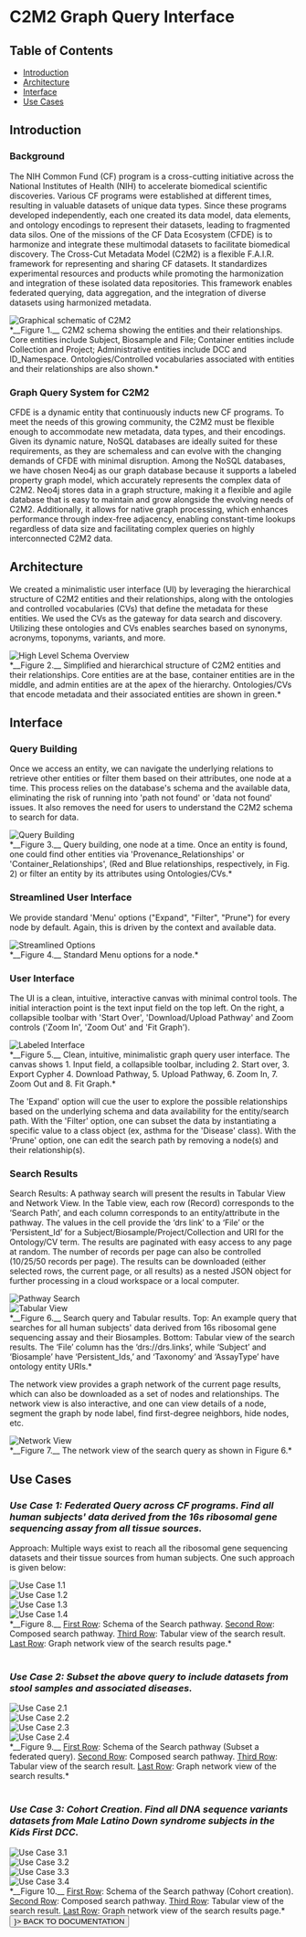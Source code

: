 
# C2M2 Graph Query Interface

## Table of Contents
  - [Introduction](#introduction)
  - [Architecture](#architecture)
  - [Interface](#interface)
  - [Use Cases](#use-cases)

## Introduction

### Background

The NIH Common Fund (CF) program is a cross-cutting initiative across the National Institutes of Health (NIH) to accelerate biomedical scientific discoveries. Various CF programs were established at different times, resulting in valuable datasets of unique data types. Since these programs developed independently, each one created its data model, data elements, and ontology encodings to represent their datasets, leading to fragmented data silos. One of the missions of the CF Data Ecosystem (CFDE) is to harmonize and integrate these multimodal datasets to facilitate biomedical discovery. The Cross-Cut Metadata Model (C2M2) is a flexible F.A.I.R. framework for representing and sharing CF datasets. It standardizes experimental resources and products while promoting the harmonization and integration of these isolated data repositories. This framework enables federated querying, data aggregation, and the integration of diverse datasets using harmonized metadata.

<div class="prose my-2" style={{ display: "flex", flexDirection: "column", alignItems: "center" }}>
  <div><img src="/img/C2M2_Neo4j_Schema_2025.png" alt="Graphical schematic of C2M2"/></div>
  <div>*__Figure 1.__ C2M2 schema showing the entities and their relationships. Core entities include Subject, Biosample and File; Container entities include Collection and Project; Administrative entities include DCC and ID_Namespace. Ontologies/Controlled vocabularies associated with entities and their relationships are also shown.*</div>
</div>

### Graph Query System for C2M2

CFDE is a dynamic entity that continuously inducts new CF programs. To meet the needs of this growing community, the C2M2 must be flexible enough to accommodate new metadata, data types, and their encodings. Given its dynamic nature, NoSQL databases are ideally suited for these requirements, as they are schemaless and can evolve with the changing demands of CFDE with minimal disruption. Among the NoSQL databases, we have chosen Neo4j as our graph database because it supports a labeled property graph model, which accurately represents the complex data of C2M2. Neo4j stores data in a graph structure, making it a flexible and agile database that is easy to maintain and grow alongside the evolving needs of C2M2. Additionally, it allows for native graph processing, which enhances performance through index-free adjacency, enabling constant-time lookups regardless of data size and facilitating complex queries on highly interconnected C2M2 data.

## Architecture

We created a minimalistic user interface (UI) by leveraging the hierarchical structure of C2M2 entities and their relationships, along with the ontologies and controlled vocabularies (CVs) that define the metadata for these entities. We used the CVs as the gateway for data search and discovery. Utilizing these ontologies and CVs enables searches based on synonyms, acronyms, toponyms, variants, and more.

<div class="prose my-2" style={{ display: "flex", flexDirection: "column", alignItems: "center" }}>
  <div><img src="/img/graph/GQI_docs_schema_overview.png" alt="High Level Schema Overview"/></div>
  <div>*__Figure 2.__ Simplified and hierarchical structure of C2M2 entities and their relationships. Core entities are at the base, container entities are in the middle, and admin entities are at the apex of the hierarchy. Ontologies/CVs that encode metadata and their associated entities are shown in green.*</div>
</div>

## Interface

### Query Building

Once we access an entity, we can navigate the underlying relations to retrieve other entities or filter them based on their attributes, one node at a time. This process relies on the database's schema and the available data, eliminating the risk of running into 'path not found' or 'data not found' issues. It also removes the need for users to understand the C2M2 schema to search for data.

<div class="prose my-2" style={{ display: "flex", flexDirection: "column", alignItems: "center" }}>
  <div><img src="/img/graph/GQI_docs_query_building.png" alt="Query Building"/></div>
  <div>*__Figure 3.__ Query building, one node at a time. Once an entity is found, one could find other entities via 'Provenance_Relationships' or 'Container_Relationships', (Red and Blue relationships, respectively, in Fig. 2) or filter an entity by its attributes using Ontologies/CVs.*</div>
</div>

### Streamlined User Interface

We provide standard 'Menu' options ("Expand", "Filter", "Prune") for every node by default. Again, this is driven by the context and available data.

<div class="prose my-2" style={{ display: "flex", flexDirection: "column", alignItems: "center" }}>
  <div><img src="/img/graph/GQI_docs_streamlined.png" alt="Streamlined Options"/></div>
  <div>*__Figure 4.__ Standard Menu options for a node.*</div>
</div>

### User Interface

The UI is a clean, intuitive, interactive canvas with minimal control tools. The initial interaction point is the text input field on the top left. On the right, a collapsible toolbar with 'Start Over', 'Download/Upload Pathway' and Zoom controls ('Zoom In', 'Zoom Out' and 'Fit Graph').

<div class="prose my-2" style={{ display: "flex", flexDirection: "column", alignItems: "center" }}>
  <div><img src="/img/graph/GQI_docs_labeled_interface.png" alt="Labeled Interface"/></div>
  <div>*__Figure 5.__ Clean, intuitive, minimalistic graph query user interface. The canvas shows 1. Input field, a collapsible toolbar, including 2. Start over, 3. Export Cypher 4. Download Pathway, 5. Upload Pathway, 6. Zoom In, 7. Zoom Out and 8. Fit Graph.*</div>
</div>

The 'Expand' option will cue the user to explore the possible relationships based on the underlying schema and data availability for the entity/search path. With the 'Filter' option, one can subset the data by instantiating a specific value to a class object (ex, asthma for the 'Disease' class). With the 'Prune' option, one can edit the search path by removing a node(s) and their relationship(s).

### Search Results

Search Results: A pathway search will present the results in Tabular View and Network View. In the Table view, each row (Record) corresponds to the ‘Search Path’, and each column corresponds to an entity/attribute in the pathway. The values in the cell provide the ‘drs link’ to a ‘File’ or the ‘Persistent_Id’ for a Subject/Biosample/Project/Collection and URI for the Ontology/CV term. The results are paginated with easy access to any page at random. The number of records per page can also be controlled (10/25/50 records per page). The results can be downloaded (either selected rows, the current page, or all results) as a nested JSON object for further processing in a cloud workspace or a local computer.

<div class="prose my-2" style={{ display: "flex", flexDirection: "column", alignItems: "center" }}>
  <div><img src="/img/graph/GQI_docs_pathway_builder.png" alt="Pathway Search"/></div>
  <div><img src="/img/graph/GQI_docs_tabular_view.png" alt="Tabular View"/></div>
  <div>*__Figure 6.__ Search query and Tabular results. Top: An example query that searches for all human subjects' data derived from 16s ribosomal gene sequencing assay and their Biosamples. Bottom: Tabular view of the search results. The ‘File’ column has the ‘drs://drs.links’, while ‘Subject’ and ‘Biosample’ have ‘Persistent_Ids,’ and ‘Taxonomy’ and ‘AssayType’ have ontology entity URIs.*</div>
</div>

The network view provides a graph network of the current page results, which can also be downloaded as a set of nodes and relationships. The network view is also interactive, and one can view details of a node, segment the graph by node label, find first-degree neighbors, hide nodes, etc.

<div class="prose my-2" style={{ display: "flex", flexDirection: "column", alignItems: "center" }}>
  <div><img src="/img/graph/GQI_docs_network_view.png" alt="Network View"/></div>
  <div>*__Figure 7.__ The network view of the search query as shown in Figure 6.*</div>
</div>

## Use Cases

### *__Use Case 1:__ Federated Query across CF programs. Find all human subjects' data derived from the 16s ribosomal gene sequencing assay from all tissue sources.*

Approach: Multiple ways exist to reach all the ribosomal gene sequencing datasets and their tissue sources from human subjects. One such approach is given below:

<div class="prose my-2" style={{ display: "flex", flexDirection: "column", alignItems: "center" }}>
  <div><img src="/img/graph/GQI_docs_uc1_1.png" alt="Use Case 1.1"/></div>
  <div><img src="/img/graph/GQI_docs_uc1_2.png" alt="Use Case 1.2"/></div>
  <div><img src="/img/graph/GQI_docs_uc1_3.png" alt="Use Case 1.3"/></div>
  <div><img src="/img/graph/GQI_docs_uc1_4.png" alt="Use Case 1.4"/></div>
  <div>*__Figure 8.__ <u>First Row</u>: Schema of the Search pathway. <u>Second Row</u>: Composed search pathway. <u>Third Row</u>: Tabular view of the search result. <u>Last Row</u>: Graph network view of the search results page.*</div>
</div>

<br/>

### *__Use Case 2:__ Subset the above query to include datasets from stool samples and associated diseases.*

<div class="prose my-2" style={{ display: "flex", flexDirection: "column", alignItems: "center" }}>
  <div><img src="/img/graph/GQI_docs_uc2_1.png" alt="Use Case 2.1"/></div>
  <div><img src="/img/graph/GQI_docs_uc2_2.png" alt="Use Case 2.2"/></div>
  <div><img src="/img/graph/GQI_docs_uc2_3.png" alt="Use Case 2.3"/></div>
  <div><img src="/img/graph/GQI_docs_uc2_4.png" alt="Use Case 2.4"/></div>
  <div>*__Figure 9.__ <u>First Row</u>: Schema of the Search pathway (Subset a federated query). <u>Second Row</u>: Composed search pathway. <u>Third Row</u>: Tabular view of the search result. <u>Last Row</u>: Graph network view of the search results.*</div>
</div>

<br/>

### *__Use Case 3:__ Cohort Creation. Find all DNA sequence variants datasets from Male Latino Down syndrome subjects in the Kids First DCC.*

<div class="prose my-2" style={{ display: "flex", flexDirection: "column", alignItems: "center" }}>
  <div><img src="/img/graph/GQI_docs_uc3_1.png" alt="Use Case 3.1"/></div>
  <div><img src="/img/graph/GQI_docs_uc3_2.png" alt="Use Case 3.2"/></div>
  <div><img src="/img/graph/GQI_docs_uc3_3.png" alt="Use Case 3.3"/></div>
  <div><img src="/img/graph/GQI_docs_uc3_4.png" alt="Use Case 3.4"/></div>
  <div>*__Figure 10.__ <u>First Row</u>: Schema of the Search pathway (Cohort creation). <u>Second Row</u>: Composed search pathway. <u>Third Row</u>: Tabular view of the search result. <u>Last Row</u>: Graph network view of the search results page.*</div>
</div>

<Link href="/info/documentation">
  <Button
    sx={{textTransform: "uppercase"}}
    color="primary"
    variant="contained"
    startIcon={<Icon path={mdiArrowLeft} size={1} />}>
      BACK TO DOCUMENTATION
  </Button>
</Link>

<br/>
